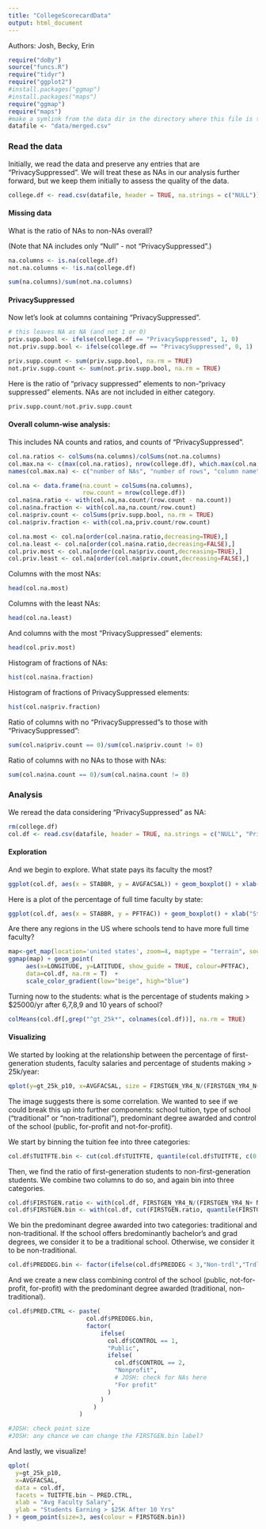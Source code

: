 ```yaml
---
title: "CollegeScorecardData"
output: html_document
---
```

Authors: Josh, Becky, Erin

```r
require("doBy")
source("funcs.R")
require("tidyr")
require("ggplot2")
#install.packages("ggmap")
#install.packages("maps")
require("ggmap")
require("maps")
#make a symlink from the data dir in the directory where this file is to the desired data file
datafile <- "data/merged.csv"
```

### Read the data

Initially, we read the data and preserve any entries that are "PrivacySuppressed". We will treat these as NAs in our analysis further forward, but we keep them initially to assess the quality of the data.

```r
college.df <- read.csv(datafile, header = TRUE, na.strings = c("NULL"))
```

#### Missing data

What is the ratio of NAs to non-NAs overall? 

(Note that NA includes only "Null" - not "PrivacySuppressed".)
```r
na.columns <- is.na(college.df)
not.na.columns <- !is.na(college.df)

sum(na.columns)/sum(not.na.columns)
```


#### PrivacySuppressed

Now let's look at columns containing "PrivacySuppressed".

```r
# this leaves NA as NA (and not 1 or 0)
priv.supp.bool <- ifelse(college.df == "PrivacySuppressed", 1, 0)
not.priv.supp.bool <- ifelse(college.df == "PrivacySuppressed", 0, 1)

priv.supp.count <- sum(priv.supp.bool, na.rm = TRUE)
not.priv.supp.count <- sum(not.priv.supp.bool, na.rm = TRUE)
```

Here is the ratio of "privacy suppressed" elements to non-"privacy suppressed" elements. NAs are not included in either category.
```r
priv.supp.count/not.priv.supp.count
```


#### Overall column-wise analysis:

This includes NA counts and ratios, and counts of "PrivacySuppressed".
```r
col.na.ratios <- colSums(na.columns)/colSums(not.na.columns)
col.max.na <- c(max(col.na.ratios), nrow(college.df), which.max(col.na.ratios))
names(col.max.na) <- c("number of NAs", "number of rows", "column name")

col.na <- data.frame(na.count = colSums(na.columns),
                     row.count = nrow(college.df))
col.na$na.ratio <- with(col.na,na.count/(row.count - na.count))
col.na$na.fraction <- with(col.na,na.count/row.count)
col.na$priv.count <- colSums(priv.supp.bool, na.rm = TRUE)
col.na$priv.fraction <- with(col.na,priv.count/row.count)

col.na.most <- col.na[order(col.na$na.ratio,decreasing=TRUE),]
col.na.least <- col.na[order(col.na$na.ratio,decreasing=FALSE),]
col.priv.most <- col.na[order(col.na$priv.count,decreasing=TRUE),]
col.priv.least <- col.na[order(col.na$priv.count,decreasing=FALSE),]
```

Columns with the most NAs:
```r
head(col.na.most)
```

Columns with the least NAs:
```r
head(col.na.least)
```

And columns with the most "PrivacySuppressed" elements:
```r
head(col.priv.most)
```

Histogram of fractions of NAs:
```r
hist(col.na$na.fraction)
```

Histogram of fractions of PrivacySuppressed elements:
```r
hist(col.na$priv.fraction)
```

Ratio of columns with no "PrivacySuppressed"s to those with "PrivacySuppressed":
```r
sum(col.na$priv.count == 0)/sum(col.na$priv.count != 0)
```

Ratio of columns with no NAs to those with NAs:
```r
sum(col.na$na.count == 0)/sum(col.na$na.count != 0)
```

### Analysis

We reread the data considering "PrivacySuppressed" as NA:
```r
rm(college.df)
col.df <- read.csv(datafile, header = TRUE, na.strings = c("NULL", "PrivacySuppressed"))
```

#### Exploration

And we begin to explore. What state pays its faculty the most?

```r
ggplot(col.df, aes(x = STABBR, y = AVGFACSAL)) + geom_boxplot() + xlab("State") + ylab("Avg monthly salary")
```

Here is a plot of the percentage of full time faculty by state:

```r
ggplot(col.df, aes(x = STABBR, y = PFTFAC)) + geom_boxplot() + xlab("State") + ylab("Percentage full time faculty")
```

Are there any regions in the US where schools tend to have more full time faculty?
```r
map<-get_map(location='united states', zoom=4, maptype = "terrain", source='google',color='color')
ggmap(map) + geom_point(
     aes(x=LONGITUDE, y=LATITUDE, show_guide = TRUE, colour=PFTFAC), 
     data=col.df, na.rm = T)  + 
     scale_color_gradient(low="beige", high="blue")
```


Turning now to the students: what is the percentage of students making > $25000/yr after 6,7,8,9 and 10 years of school?
```r
colMeans(col.df[,grep("^gt_25k*", colnames(col.df))], na.rm = TRUE)
```

#### Visualizing

We started by looking at the relationship between the percentage of first-generation students, faculty salaries and percentage of students making > 25k/year:
```r
qplot(y=gt_25k_p10, x=AVGFACSAL, size = FIRSTGEN_YR4_N/(FIRSTGEN_YR4_N+ NOT1STGEN_YR4_N), data = col.df)
```

The image suggests there is some correlation. We wanted to see if we could break this up into further components: school tuition, type of school ("traditional" or "non-traditional"), predominant degree awarded and control of the school (public, for-profit and not-for-profit). 

We start by binning the tuition fee into three categories: 
```r
col.df$TUITFTE.bin <- cut(col.df$TUITFTE, quantile(col.df$TUITFTE, c(0,.25,.75,1), na.rm = TRUE), labels = c("low tuition", "interquartile", "high tuition"))
```

Then, we find the ratio of first-generation students to non-first-generation students. We combine two columns to do so, and again bin into three categories.
```r
col.df$FIRSTGEN.ratio <- with(col.df, FIRSTGEN_YR4_N/(FIRSTGEN_YR4_N+ NOT1STGEN_YR4_N))
col.df$FIRSTGEN.bin <- with(col.df, cut(FIRSTGEN.ratio, quantile(FIRSTGEN.ratio, seq(0,1,.25), na.rm = TRUE), labels = paste0(seq(25, 100, 25), "%ile")))
```

We bin the predominant degree awarded into two categories: traditional and non-traditional. If the school offers bredominantly bachelor's and grad degrees, we consider it to be a traditional school. Otherwise, we consider it to be non-traditional.
```r
col.df$PREDDEG.bin <- factor(ifelse(col.df$PREDDEG < 3,"Non-trdl","Trdl"))
```

And we create a new class combining control of the school (public, not-for-profit, for-profit) with the predominant degree awarded (traditional, non-traditional).
```r
col.df$PRED.CTRL <- paste(
                      col.df$PREDDEG.bin, 
                      factor(
                          ifelse(
                            col.df$CONTROL == 1, 
                            "Public",
                            ifelse(
                              col.df$CONTROL == 2, 
                              "Nonprofit",
                              # JOSH: check for NAs here
                              "For profit"
                            )
                          )
                        )
                    )

#JOSH: check point size
#JOSH: any chance we can change the FIRSTGEN.bin label?
```

And lastly, we visualize!
```r
qplot(
  y=gt_25k_p10, 
  x=AVGFACSAL, 
  data = col.df, 
  facets = TUITFTE.bin ~ PRED.CTRL,
  xlab = "Avg Faculty Salary", 
  ylab = "Students Earning > $25K After 10 Yrs"
) + geom_point(size=3, aes(colour = FIRSTGEN.bin)) 
```

